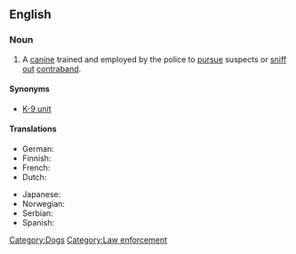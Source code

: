 ==English==
{{wikipedia}}

===Noun===
{{en-noun|sg=[[police]] [[dog]]}}

# A [[canine]] trained and employed by the police to [[pursue]] suspects or [[sniff out]] [[contraband]].

====Synonyms====
* [[K-9 unit]]

====Translations====
{{trans-top|trained dog for police work}}
* German: {{t+|de|Diensthund}}
* Finnish: {{t+|fi|poliisikoira}}
* French: {{t+|fr|chien policier}}
* Dutch: {{t+|nl|politiehond}}
{{trans-mid}}
* Japanese: {{t-|ja|警察犬|tr=keisatsuken|sc=Jpan}}
* Norwegian: {{t+|no|politihund}}
* Serbian: {{t+|sr|полицијски пас|sc=Cyrl}}
* Spanish: {{t+|es|perros policía}}
{{trans-bottom}}

[[Category:Dogs]]
[[Category:Law enforcement]]
